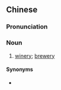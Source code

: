 {{also|酿酒厂}}
==Chinese==
{{zh-forms|s=酿酒厂|type=21}}

===Pronunciation===
{{zh-pron
|m=niàngjiǔchǎng
|c=jeung6 zau2 cong2
|cat=n
}}

===Noun===
{{zh-noun}}

# [[winery]]; [[brewery]]

====Synonyms====
* {{zh-l|啤酒廠}}